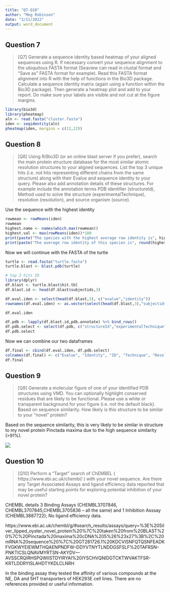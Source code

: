 ---
title: "Q7-Q10"
author: "Meg Robinson"
date: "3/11/2022"
output: word_document
---

## Question 7
> [Q7] Generate a sequence identity based heatmap of your aligned sequences using R. If necessary convert your sequence alignment to the ubiquitous FASTA format (Seaview can read in clustal format and “Save as” FASTA format for example). Read this FASTA format alignment into R with the help of functions in the Bio3D package. Calculate a sequence identity matrix (again using a function within the Bio3D package). Then generate a heatmap plot and add to your report. Do make sure your labels are visible and not cut at the figure margins.

```{r}
library(bio3d)
library(pheatmap)
aln <- read.fasta("cluster.fasta")
iden <- seqidentity(aln)
pheatmap(iden, margins = c(12,12))
```

## Question 8

> [Q8] Using R/Bio3D (or an online blast server if you prefer), search the main protein structure database for the most similar atomic resolution structures to your aligned sequences. List the top 3 unique hits (i.e. not hits representing different chains from the same structure) along with their Evalue and sequence identity to your query. Please also add annotation details of these structures. For example include the annotation terms PDB identifier (structureId), Method used to solve the structure (experimentalTechnique), resolution (resolution), and source organism (source).


Use the sequence with the highest identity
```{r}
rowmean <- rowMeans(iden)
rowmean
highest.name <- names(which.max(rowmean))
highest.val <- max(rowMeans(iden))*100
print(paste("The species with the highest average row identity is", highest.name))
print(paste("The average row identity of this species is", round(highest.val,2), "%"))
```
Now we will continue with the FASTA of the turtle

```{r}
turtle <- read.fasta("turtle.fasta")
turtle.blast <- blast.pdb(turtle)
```

```{r}
# top 3 hits ID
library(dplyr)
df.blast <- turtle.blast$hit.tbl
df.blast.id <- head(df.blast$subjectids,3)

df.eval.iden <- select(head(df.blast,3), c("evalue","identity"))
rownames(df.eval.iden) <- as.vector(select(head(df.blast,3),"subjectids"))[1:3,]

df.eval.iden

```


```{r}
df.pdb <- lapply(df.blast.id,pdb.annotate) %>% bind_rows()
df.pdb.select <- select(df.pdb, c("structureId","experimentalTechnique","resolution","source"))
df.pdb.select
```
Now we can combine our two dataframes

```{r}
df.final <- cbind(df.eval.iden, df.pdb.select)
colnames(df.final) <- c("Evalue", "Identity", "ID", "Technique", "Resolution", "Source")
df.final
```


## Question 9
> [Q9] Generate a molecular figure of one of your identified PDB structures using VMD. You can optionally highlight conserved residues that are likely to be functional. Please use a white or transparent background for your figure (i.e. not the default black). Based on sequence similarity. How likely is this structure to be similar to your “novel” protein?

Based on the sequence similarity, this is very likely to be similar in structure to my novel protein Pinctada maxima due to the high sequence similarity (>91%).

![](vmd.png)

## Question 10

> [Q10] Perform a “Target” search of ChEMBEL ( https://www.ebi.ac.uk/chembl/ ) with your novel sequence. Are there any Target Associated Assays and ligand efficiency data reported that may be useful starting points for exploring potential inhibition of your novel protein?

CHEMBL details 3 Binding Assays (CHEMBL3707846, CHEMBL3707845,CHEMBL3705836 -- all the same) and 1 Inhibition Asssay (CHEMBL3887722); No ligand efficiency data.

https://www.ebi.ac.uk/chembl/g/#search_results/assays/query=%3E%20Silver_lipped_oyster_novel_protein%20%7C%20taken%20from%20BLAST%20%7C%20Pinctada%20maxima%20cDNA%205%26%23x27%3B%2C%20mRNA%20sequence%20%7C%20GT281726.1%20KDCVISNFQTQSNFEADKFVGKWYEIEWMTHQAENPNDFW--DDYVTNYTLNDDGSFSLF%20TAFRSN--PNKTICSLQNAVMYRTSN-AKYDV---AVSSCRQIRHSPQWIISTDYIRYAI%20IYSCHVQNIDGTCKTWVAKTFSR-KRTLDDRYISLAHDTYKDLCLNRH


In the binding assay they tested the affinity of various compounds at the NE, DA and 5HT transporters of HEK293E cell lines. There are no references provided or useful information. 
